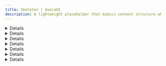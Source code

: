 ```yaml
---
title: Skeleton | AueraUI
description: A lightweight placeholder that mimics content structure while loading.
---
```


<DetailCard description='A lightweight placeholder that mimics content structure while loading.'/>

<Details>
<SkeletonDemo/>
</Details>

<Details id='examples'>
<HeaderLabel id='examples'>Examples</HeaderLabel>
</Details>

<Details id='avatar'>
  <HeaderLabel id='avatar' as='h3'>Avatar</HeaderLabel>
  <p className="text">
    The <CodeTag>Avatar</CodeTag> component provides a loading placeholder for user profile images. It maintains 
    the expected shape and size while content is being fetched.
  </p>
  <AvatarSkeleton />
</Details>

<Details id='card'>
  <HeaderLabel id='card' as='h3'>Card</HeaderLabel>
  <p className="text">
   Skeletons can be used within a Card to display a placeholder structure for a card-based UI while loading
   dynamic data.
  </p>
  <SkeletonWithCard />
</Details>

<Details id='post'>
  <HeaderLabel id='post' as='h3'>Post</HeaderLabel>
  <p className="text">
    The Post skeleton mimics the layout of a typical post, including text and media elements, 
    providing a smooth transition while content is loading.
  </p>
  <PostSkeleton />
</Details>

<Details id='interactive-post'>
  <HeaderLabel id='interactive-post' as='h3'>Interactive Post</HeaderLabel>
  <p className="text">
    The Interactive Post skeleton represents a post with additional interactive elements, such as 
    reactions and comments, ensuring a structured layout before the actual data loads.
  </p>
  <InteractivePost />
</Details>


<Details id='api-reference'>
<HeaderLabel id='api-reference'>API Reference</HeaderLabel>
<APITable reference={skeletonRef} />
</Details>